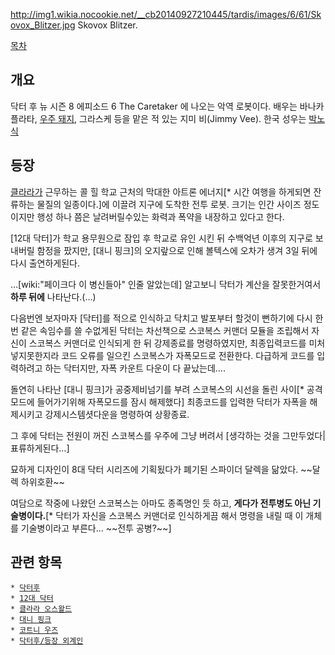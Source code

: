 http://img1.wikia.nocookie.net/__cb20140927210445/tardis/images/6/61/Skovox_Blitzer.jpg
Skovox Blitzer.

[[목차]]
== 개요 ==
닥터 후 뉴 시즌 8 에피소드 6 The Caretaker 에 나오는 악역 로봇이다. 배우는 바나카플라타, [[우주 돼지]], 그라스케 등을 맡은 적 있는 지미 비(Jimmy Vee).
한국 성우는 [[박노식]]
== 등장 ==
[[클라라 오스왈드|클라라]]가 근무하는 콜 힐 학교 근처의 막대한 아트론 에너지[* 시간 여행을 하게되면 잔류하는 물질의 일종이다.]에 이끌려 지구에 도착한 전투 로봇. 크기는 인간 사이즈 정도이지만 행성 하나 쯤은 날려버릴수있는 화력과 폭약을 내장하고 있다고 한다. 

[12대 닥터]가 학교 용무원으로 잠입 후 학교로 유인 시킨 뒤 수백억년 이후의 지구로 보내버릴 함정을 팠지만, [대니 핑크]의 오지랖으로 인해 볼텍스에 오차가 생겨 3일 뒤에 다시 출연하게된다. 

…[wiki:"페이크다 이 병신들아" 인줄 알았는데] 알고보니 닥터가 계산을 잘못한거여서 '''하루 뒤에''' 나타난다.(…)

다음번엔 보자마자 [닥터]를 적으로 인식하고 닥치고 발포부터 할것이 뻔하기에 다시 한번 같은 속임수를 쓸 수없게된 닥터는 차선책으로 스코복스 커맨더 모듈을 조립해서 자신이 스코복스 커맨더로 인식되게 한 뒤 강제종료를 명령하였지만, 최종입력코드를 미처 넣지못한지라 코드 오류를 일으킨 스코복스가 자폭모드로 전환한다. 다급하게 코드를 입력하려고 하는 닥터지만, 자폭 카운트 다운이 다 끝났는데….

돌연히 나타난 [대니 핑크]가 공중제비넘기를 부려 스코복스의 시선을 돌린 사이[* 공격모드에 들어가기위해 자폭모드를 잠시 해제했다] 최종코드를 입력한 닥터가 자폭을 해제시키고 강제시스템셧다운을 명령하여 상황종료.

그 후에 닥터는 전원이 꺼진 스코복스를 우주에 그냥 버려서 [생각하는 것을 그만두었다|표류하게된다…]

묘하게 디자인이 8대 닥터 시리즈에 기획됬다가 폐기된 스파이더 달렉을 닮았다. ~~달렉 하위호환~~

여담으로 작중에 나왔던 스코복스는 아마도 종족명인 듯 하고, '''게다가 전투병도 아닌 기술병이다.'''[* 닥터가 자신을 스코복스 커맨더로 인식하게끔 해서 명령을 내릴 때 이 개체를 기술병이라고 부른다... ~~전투 공병?~~]
== 관련 항목 ==
 * [[닥터후]]
 * [[12대 닥터]]
 * [[클라라 오스왈드]]
 * [[대니 핑크]]
 * [[코트니 우즈]]
 * [[닥터후/등장 외계인]]
